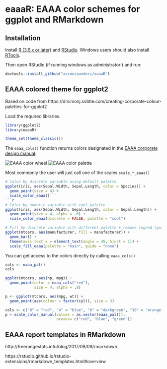 # eaaaR: EAAA color schemes for ggplot and RMarkdown

## Installation

Install [R (3.5.x or later)](https://mirrors.dotsrc.org/cran/) and [RStudio](https://www.rstudio.com/products/rstudio/download/#download). Windows users should also install [RTools](https://mirrors.dotsrc.org/cran/bin/windows/Rtools/). 

Then open RStudio (if running windows as administrator!) and run:

```r
devtools::install_github("aaronsaunders/eaaaR")
```


## EAAA colored theme for ggplot2

Based on code from https://drsimonj.svbtle.com/creating-corporate-colour-palettes-for-ggplot2

Load the required libraries.

```r
library(ggplot2)
library(eaaaR)

theme_set(theme_classic())
```

The `eaaa_cols()` function returns colors designated in the [EAAA corporate design manual](https://update.eaaa.dk/afdeling/kommunikation/brevskabeloner-og-logo/Sider/design.aspx).

![EAAA color wheel](img/EAAA-color-wheel.png)
![EAAA color palette](img/EAAA-color-palette.png)


Most commonly the user will just call one of the scales `scale_*_eaaa()`

```r
# Color by discrete variable using default palette
ggplot(iris, aes(Sepal.Width, Sepal.Length, color = Species)) +
  geom_point(size = 4) +
  scale_color_eaaa()```
```r
# Color by numeric variable with cool palette
ggplot(iris, aes(Sepal.Width, Sepal.Length, color = Sepal.Length)) +
  geom_point(size = 4, alpha = .6) +
  scale_color_eaaa(discrete = FALSE, palette = "cool")
```

```r
# Fill by discrete variable with different palette + remove legend (guide)
ggplot(mtcars, aes(manufacturer, fill = manufacturer)) +
  geom_bar() +
  theme(axis.text.x = element_text(angle = 45, hjust = 1)) +
  scale_fill_eaaa(palette = "main", guide = "none")
```

You can get access to the colors directly by calling `eaaa_cols()`

```r
cols <- eaaa_pal()
cols
```


```r
ggplot(mtcars, aes(hp, mpg)) +
  geom_point(color = eaaa_cols("red"),
             size = 4, alpha = .8)
```

```r
p <- ggplot(mtcars, aes(mpg, wt)) +
  geom_point(aes(colour = factor(cyl)), size = 3)

cols <- c("8" = "red", "4" = "blue", "6" = "darkgreen", "10" = "orange")
p + scale_color_manual(values = as.vector(eaaa_pal()), 
                       breaks= c("red", "blue", "green"))
```

## EAAA report templates in RMarkdown

http://freerangestats.info/blog/2017/09/09/rmarkdown

https://rstudio.github.io/rstudio-extensions/rmarkdown_templates.html#overview
